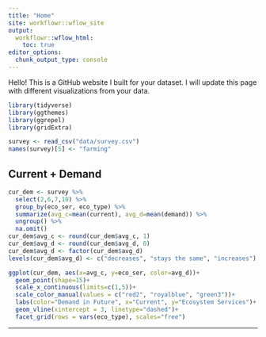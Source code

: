 ```yaml
---
title: "Home"
site: workflowr::wflow_site
output:
  workflowr::wflow_html:
    toc: true
editor_options:
  chunk_output_type: console
---
```


Hello! This is a GitHub website I built for your dataset. I will update this page with different visualizations from your data.

```r
library(tidyverse)
library(ggthemes)
library(ggrepel)
library(gridExtra)

survey <- read_csv("data/survey.csv")
names(survey)[5] <- "farming"
```

## Current + Demand
```r
cur_dem <- survey %>% 
  select(2,6,7,10) %>% 
  group_by(eco_ser, eco_type) %>% 
  summarize(avg_c=mean(current), avg_d=mean(demand)) %>% 
  ungroup() %>% 
  na.omit()
cur_dem$avg_c <- round(cur_dem$avg_c, 1)
cur_dem$avg_d <- round(cur_dem$avg_d, 0)
cur_dem$avg_d <- factor(cur_dem$avg_d)
levels(cur_dem$avg_d) <- c("decreases", "stays the same", "increases")
```

```r
ggplot(cur_dem, aes(x=avg_c, y=eco_ser, color=avg_d))+
  geom_point(shape=15)+
  scale_x_continuous(limits=c(1,5))+
  scale_color_manual(values = c("red2", "royalblue", "green3"))+
  labs(color="Demand in Future", x="Current", y="Ecosystem Services")+
  geom_vline(xintercept = 3, linetype="dashed")+
  facet_grid(rows = vars(eco_type), scales="free")
```


***
